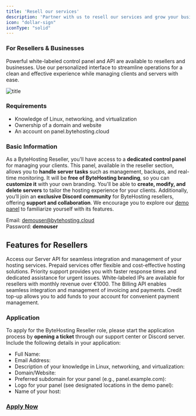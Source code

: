 ```yaml
---
title: 'Resell our services'
description: 'Partner with us to resell our services and grow your business.'
icon: "dollar-sign"
iconType: "solid"
---
```


### For Resellers & Businesses

Powerful white-labeled control panel and API are available to resellers and businesses. Use our personalized interface to streamline operations for a clean and effective experience while managing clients and servers with ease.

![title](/images/demopanel.png)

### Requirements
- Knowledge of Linux, networking, and virtualization
- Ownership of a domain and website
- An account on panel.bytehosting.cloud

### Basic Information
As a ByteHosting Reseller, you'll have access to a **dedicated control panel** for managing your clients. This panel, available in the reseller section, allows you to **handle server tasks** such as management, backups, and real-time monitoring. It will be **free of ByteHosting branding**, so you can **customize it** with your own branding. You'll be able to **create, modify, and delete servers** to tailor the hosting experience for your clients. Additionally, you’ll join an **exclusive Discord community** for ByteHosting resellers, offering **support and collaboration**. We encourage you to explore our [demo panel](https://demo.bytehosting.cloud) to familiarize yourself with its features.

Email: demouser@bytehosting.cloud  
Password: **demouser**

## Features for Resellers

<CardGroup cols={3}>
  <Card title="Server API" icon="code">
    Access our Server API for seamless integration and management of your hosting services.
  </Card>
  <Card title="Prepaid Services" icon="credit-card">
    Prepaid services offer flexible and cost-effective hosting solutions.
  </Card>
  <Card title="Priority Support" icon="star">
    Priority support provides you with faster response times and dedicated assistance for urgent issues.
  </Card>
  <Card title="Whitelabled IPs" icon="globe">
    White-labeled IPs are available for resellers with monthly revenue over €1000.
  </Card>
  <Card title="Billing API" icon="file-invoice">
    The Billing API enables seamless integration and management of invoicing and payments.
  </Card>
  <Card title="Credit Top-up" icon="dollar-sign">
    Credit top-up allows you to add funds to your account for convenient payment management.
  </Card>
</CardGroup>


### Application
To apply for the ByteHosting Reseller role, please start the application process by **opening a ticket** through our support center or Discord server. Include the following details in your application:

- Full Name:
- Email Address:
- Description of your knowledge in Linux, networking, and virtualization:
- Domain/Website:
- Preferred subdomain for your panel (e.g., panel.example.com):
- Logo for your panel (see designated locations in the demo panel):
- Name of your host:

### [Apply Now](https://panel.bytehosting.cloud/createticket)
